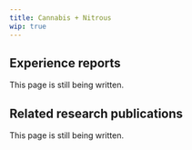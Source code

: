 ---
title: Cannabis + Nitrous
wip: true
---

## Experience reports

This page is still being written.

## Related research publications

This page is still being written.

